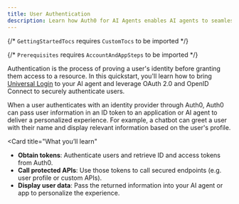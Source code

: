 ```yaml
---
title: User Authentication
description: Learn how Auth0 for AI Agents enables AI agents to seamlessly authenticate users.
---
```



{/* `GettingStartedTocs` requires `CustomTocs` to be imported */}

{/* `Prerequisites` requires `AccountAndAppSteps` to be imported */}


Authentication is the process of proving a user's identity before granting them access to a resource. In this quickstart, you'll learn how to bring [Universal Login](https://auth0.com/docs/authenticate/login/auth0-universal-login) to your AI agent and leverage OAuth 2.0 and OpenID Connect to securely authenticate users.

When a user authenticates with an identity provider through Auth0, Auth0 can pass user information in an ID token to an application or AI agent to deliver a personalized experience. For example, a chatbot can greet a user with their name and display relevant information based on the user's profile.

<Card
  title="What you’ll learn"
>
  - **Obtain tokens**: Authenticate users and retrieve ID and access tokens from Auth0.
  - **Call protected APIs**: Use those tokens to call secured endpoints (e.g. user profile or custom APIs).
  - **Display user data**: Pass the returned information into your AI agent or app to personalize the experience.
</Card>

<Prerequisites />

<Tabs>
  <Tab
    title="Next.js"
    icon="/img/nextjs-light.svg"
  >
    <AIContainer>
      <DownloadQuickstartButton
        category="authenticate-users"
        framework="vercel-ai-next-js"
      />
      <UsingAI />
    </AIContainer>
    <VercelUserAuthentication />
  </Tab>
  <Tab
    title="FastAPI"
    icon="/img/fastapi-light.svg"
  >
    <FastApiUserAuthentication />
  </Tab>
</Tabs>

<Panel>
  <GettingStartedTocs
    sections={[
      {
        title: "SDKs",
        links: [
          { label: "NextJS-Auth0", href: "https://github.com/auth0/nextjs-auth0" }
        ]
      },
      {
        title: "GitHub Samples",
        links: [
          { label: "AI SDK + NextJS", href: "https://github.com/auth0-samples/auth0-ai-samples/tree/main//authenticate-users/vercel-ai-next-js" },
          { label: "LangChain + FastAPI", href: "https://github.com/auth0-samples/auth0-ai-samples/tree/main/authenticate-users/langchain-fastapi-py" }
        ]
      },
      {
        title: "Learn More",
        links: [
          { label: "Auth0 Docs", href: "https://auth0.com/docs/articles" },
          { label: "Authentication API", href: "https://auth0.com/docs/api/authentication" },
          { label: "Auth0 SDKs", href: "https://auth0.com/docs/libraries" }
        ]
      }
    ]}
  />
</Panel>
